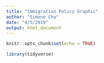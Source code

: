 ```yaml
---
title: "Immigration Policy Graphic"
author: "Simone Chu"
date: "4/5/2019"
output: html_document
---
```


```r
knitr::opts_chunk$set(echo = TRUE)

library(tidyverse)
```

